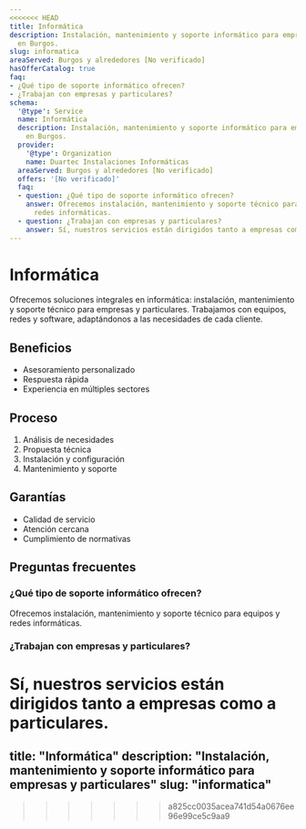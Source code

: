 ```yaml
---
<<<<<<< HEAD
title: Informática
description: Instalación, mantenimiento y soporte informático para empresas y particulares
  en Burgos.
slug: informatica
areaServed: Burgos y alrededores [No verificado]
hasOfferCatalog: true
faq:
- ¿Qué tipo de soporte informático ofrecen?
- ¿Trabajan con empresas y particulares?
schema:
  '@type': Service
  name: Informática
  description: Instalación, mantenimiento y soporte informático para empresas y particulares
    en Burgos.
  provider:
    '@type': Organization
    name: Duartec Instalaciones Informáticas
  areaServed: Burgos y alrededores [No verificado]
  offers: '[No verificado]'
  faq:
  - question: ¿Qué tipo de soporte informático ofrecen?
    answer: Ofrecemos instalación, mantenimiento y soporte técnico para equipos y
      redes informáticas.
  - question: ¿Trabajan con empresas y particulares?
    answer: Sí, nuestros servicios están dirigidos tanto a empresas como a particulares.
---
```


# Informática

Ofrecemos soluciones integrales en informática: instalación, mantenimiento y soporte técnico para empresas y particulares. Trabajamos con equipos, redes y software, adaptándonos a las necesidades de cada cliente.

## Beneficios

- Asesoramiento personalizado
- Respuesta rápida
- Experiencia en múltiples sectores

## Proceso

1. Análisis de necesidades
2. Propuesta técnica
3. Instalación y configuración
4. Mantenimiento y soporte

## Garantías

- Calidad de servicio
- Atención cercana
- Cumplimiento de normativas

## Preguntas frecuentes

### ¿Qué tipo de soporte informático ofrecen?

Ofrecemos instalación, mantenimiento y soporte técnico para equipos y redes informáticas.

### ¿Trabajan con empresas y particulares?

Sí, nuestros servicios están dirigidos tanto a empresas como a particulares.
=======
title: "Informática"
description: "Instalación, mantenimiento y soporte informático para empresas y particulares"
slug: "informatica"
---
>>>>>>> a825cc0035acea741d54a0676ee96e99ce5c9aa9
